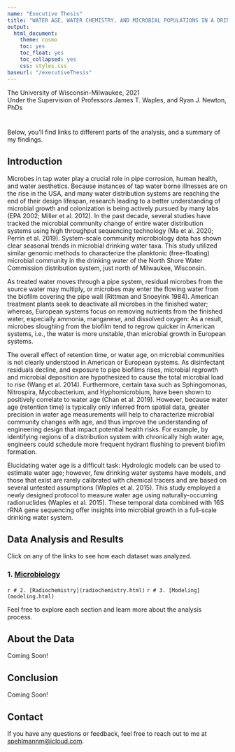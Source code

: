```yaml
---
name: "Executive Thesis"
title: "WATER AGE, WATER CHEMISTRY, AND MICROBIAL POPULATIONS IN A DRINKING WATER DISTRIBUTION SYSTEM"
output:
  html_document: 
    theme: cosmo
    toc: yes
    toc_float: yes
    toc_collapsed: yes
    css: styles.css
baseurl: "/executiveThesis"  
---
```


::: fake-h2
The University of Wisconsin-Milwaukee, 2021\
Under the Supervision of Professors James T. Waples, and Ryan J. Newton, PhDs
:::

# 

Below, you'll find links to different parts of the analysis, and a summary of my findings.

## Introduction

::: indent
Microbes in tap water play a crucial role in pipe corrosion, human health, and water aesthetics. Because instances of tap water borne illnesses are on the rise in the USA, and many water distribution systems are reaching the end of their design lifespan, research leading to a better understanding of microbial growth and colonization is being actively pursued by many labs (EPA 2002; Miller et al. 2012). In the past decade, several studies have tracked the microbial community change of entire water distribution systems using high throughput sequencing technology (Ma et al. 2020; Perrin et al. 2019). System-scale community microbiology data has shown clear seasonal trends in microbial drinking water taxa. This study utilized similar genomic methods to characterize the planktonic (free-floating) microbial community in the drinking water of the North Shore Water Commission distribution system, just north of Milwaukee, Wisconsin.\
:::

::: indent
As treated water moves through a pipe system, residual microbes from the source water may multiply, or microbes may enter the flowing water from the biofilm covering the pipe wall (Rittman and Snoeyink 1984). American treatment plants seek to deactivate all microbes in the finished water; whereas, European systems focus on removing nutrients from the finished water, especially ammonia, manganese, and dissolved oxygen: As a result, microbes sloughing from the biofilm tend to regrow quicker in American systems, i.e., the water is more unstable, than microbial growth in European systems.\
:::

::: indent
The overall effect of retention time, or water age, on microbial communities is not clearly understood in American or European systems. As disinfectant residuals decline, and exposure to pipe biofilms rises, microbial regrowth and microbial deposition are hypothesized to cause the total microbial load to rise (Wang et al. 2014). Furthermore, certain taxa such as Sphingomonas, Nitrospira, Mycobacterium, and Hyphomicrobium, have been shown to positively correlate to water age (Chan et al. 2019). However, because water age (retention time) is typically only inferred from spatial data, greater precision in water age measurements will help to characterize microbial community changes with age, and thus improve the understanding of engineering design that impact potential health risks. For example, by identifying regions of a distribution system with chronically high water age, engineers could schedule more frequent hydrant flushing to prevent biofilm formation.\
:::

::: indent
Elucidating water age is a difficult task: Hydrologic models can be used to estimate water age; however, few drinking water systems have models, and those that exist are rarely calibrated with chemical tracers and are based on several untested assumptions (Waples et al. 2015). This study employed a newly designed protocol to measure water age using naturally-occurring radionuclides (Waples et al. 2015). These temporal data combined with 16S rRNA gene sequencing offer insights into microbial growth in a full-scale drinking water system.
:::

## Data Analysis and Results

Click on any of the links to see how each dataset was analyzed.

### 1. [Microbiology](microbiology.html)

`r # 2. [Radiochemistry](radiochemistry.html)` `r # 3. [Modeling](modeling.html)`

Feel free to explore each section and learn more about the analysis process.

## About the Data

Coming Soon!

## Conclusion

Coming Soon!

## Contact

If you have any questions or feedback, feel free to reach out to me at [spehlmannm\@icloud.com](mailto:spehlmannm@icloud.com).
